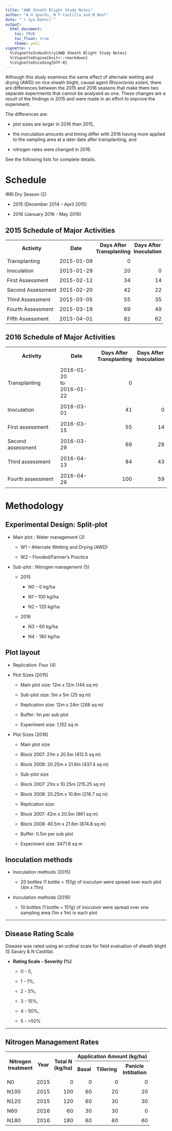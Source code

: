 ```yaml
---
title: "AWD Sheath Blight Study Notes"
author: "A H Sparks, N P Castilla and M Noel"
date: "`r Sys.Date()`"
output:
  html_document:
    toc: TRUE
    toc_float: true
    theme: yeti
vignette: >
  %\VignetteIndexEntry{AWD Sheath Blight Study Notes}
  %\VignetteEngine{knitr::rmarkdown}
  %\VignetteEncoding{UTF-8}
---
```


Although this study examines the same effect of alternate wetting and drying
(AWD) on rice sheath blight, causal agent _Rhizoctonia solani_, there are
differences between the 2015 and 2016 seasons that make them two separate
experiments that cannot be analysed as one. These changes are a result of the
findings in 2015 and were made in an effort to improve the experiment.

The differences are: 

 - plot sizes are larger in 2016 than 2015,
 
 - the inoculation amounts and timing differ with 2016 having more applied to
 the sampling area at a later date after transplanting, and
 
 - nitrogen rates were changed in 2016.

See the following lists for complete details.

# Schedule

IRRI Dry Season (2)

-   2015 (December 2014 – April 2015)

-   2016 (January 2016 - May 2016)

## 2015 Schedule of Major Activities

<table>
<tr>
<th style = "padding:5px;">Activity</td>
<th style = "padding:5px;">Date</td>
<th style = "padding:5px;">Days After<br />Transplanting</td>
<th style = "padding:5px;">Days After<br /> Inoculation</td>
</tr>
<tr>
<td style = "padding:5px;">Transplanting</td>
<td style = "padding:5px;">2015-01-09</td>
<td style = "padding:5px; text-align:right;">0</td>
<td style = "padding:5px;"></td>
</tr>
<tr>
<td style = "padding:5px;">Inoculation</td>
<td style = "padding:5px;">2015-01-29</td>
<td style = "padding:5px; text-align:right;">20</td>
<td style = "padding:5px; text-align:right;">0</td>
</tr>
<tr>
<td style = "padding:5px;">First Assessment</td>
<td style = "padding:5px;">2015-02-12</td>
<td style = "padding:5px; text-align:right;x">34</td>
<td style = "padding:5px; text-align:right;">14</td>
</tr>
<tr>
<td style = "padding:5px;">Second Assessment</td>
<td style = "padding:5px;">2015-02-20</td>
<td style = "padding:5px; text-align:right;">42</td>
<td style = "padding:5px; text-align:right;">22</td>
</tr>
<tr>
<td style = "padding:5px;">Third Assessment</td>
<td style = "padding:5px;">2015-03-05</td>
<td style = "padding:5px; text-align:right;">55</td>
<td style = "padding:5px; text-align:right;">35</td>
</tr>
<tr>
<td style = "padding:5px;">Fourth Assessment</td>
<td style = "padding:5px;">2015-03-19</td>
<td style = "padding:5px; text-align:right;">69</td>
<td style = "padding:5px; text-align:right;">49</td>
</tr>
<tr>
<td style = "padding:5px;">Fifth Assessment</td>
<td style = "padding:5px;">2015-04-01</td>
<td style = "padding:5px; text-align:right;">82</td>
<td style = "padding:5px; text-align:right;">62</td>
</tr>
</table>

## 2016 Schedule of Major Activities

<table>
<tr>
<th style="padding:7px">Activity</th>
<th style="padding:7px">Date</th>
<th style="padding:7px">Days After<br />Transplanting</th>
<th style="padding:7px">Days After<br />Inoculation</th>
</tr>

<tr>
<td style="padding:7px">Transplanting</td>
<td style="padding:7px">2016-01-20<br />to<br />2016-01-22</td>
<td style="padding:7px; text-align:right;">0</td>
<td style="padding:7px"></td>
</tr>

<tr>
<td style="padding:7px">Inoculation</td>
<td style="padding:7px">2016-03-01</td>
<td style="padding:7px; text-align:right;">41</td>
<td style="padding:7px; text-align:right;"">0</td>
</tr>

<tr>
<td style="padding:7px">First assessment</td>
<td style="padding:7px">2016-03-15</td>
<td style="padding:7px; text-align:right;">55</td>
<td style="padding:7px; text-align:right;">14</td>
</tr>

<tr>
<td style="padding:7px">Second assessment</td>
<td style="padding:7px">2016-03-29</td>
<td style="padding:7px; text-align:right;">69</td>
<td style="padding:7px; text-align:right;">28</td>
</tr>

<tr>
<td style="padding:7px">Third assessment</td>
<td style="padding:7px">2016-04-13</td>
<td style="padding:7px; text-align:right;">84</td>
<td style="padding:7px; text-align:right;">43</td>
</tr>

<tr>
<td style="padding:7px">Fourth assessment</td>
<td style="padding:7px">2016-04-29</td>
<td style="padding:7px; text-align:right;">100</td>
<td style="padding:7px; text-align:right;">59</td>
</tr>
</table>


# Methodology

## Experimental Design: Split-plot

-   Main plot : Water management (2)

    -   W1 – Alternate Wetting and Drying (AWD)

    -   W2 – Flooded/Farmer’s Practice

-   Sub-plot : Nitrogen management (5)

    -   2015

        -   N0 – 0 kg/ha

        -   N1 – 100 kg/ha

        -   N2 – 120 kg/ha

    -   2016

        -   N3 – 60 kg/ha

        -   N4 - 180 kg/ha

## Plot layout

-   Replication: Four (4)

-   Plot Sizes (2015)

    -   Main plot size: 12m x 12m (144 sq m)

    -   Sub-plot size: 5m x 5m (25 sq m)

    -   Replication size: 12m x 24m (288 sq m)

    -   Buffer: 1m per sub plot

    -   Experiment size: 1,152 sq m

-   Plot Sizes (2016)

    -   Main plot size

    -   Block 2007: 21m x 20.5m (412.5 sq m)

    -   Block 2008: 20.25m x 21.6m (437.4 sq m)

    -   Sub-plot size

    -   Block 2007: 21m x 10.25m (215.25 sq m)

    -   Block 2008: 20.25m x 10.8m (218.7 sq m)

    -   Replication size:

    -   Block 2007: 42m x 20.5m (861 sq m)

    -   Block 2008: 40.5m x 21.6m (874.8 sq m)

    -   Buffer: 0.5m per sub plot

    -   Experiment size: 3471.6 sq m
    
## Inoculation methods

-   Inoculation methods (2015)

    -   20 bottles (1 bottle = 151g) of inoculum were spread over each
    plot (4m x 11m)
    
-   Inoculation methods (2016)

    -   10 bottles (1 bottle = 151g) of inoculum were spread over
    one sampling area (1m x 1m) in each plot

------------------------------------------------------------------------

## Disease Rating Scale

Disease was rated using an ordinal scale for field evaluation of sheath blight
(S Savary & N Castilla).

-   **Rating Scale - Severity (%)**

    -   0 - 0,

    -   1 - 1%,

    -   2 - 5%,

    -   3 - 15%,

    -   4 - 50%,

    -   5 - &gt;50%

------------------------------------------------------------------------

## Nitrogen Management Rates

<table width="500">
<tr>
<th rowspan="2">
Nitrogen<br>treatment
</th>
<th rowspan="2">
Year
</th>
<th rowspan="2">
Total N<br>(kg/ha)
</th>
<th colspan="4">
Application Amount (kg/ha)
</th>
</tr>
<tr>
<th style = "padding:5px;">
Basal
</th>
<th style = "padding:5px;">
Tillering
</th>
<th style = "padding:5px;">
Panicle<br>Intitiation
</th>
</tr>
<tr>
<td style = "padding:5px;">
N0
</td>
<td style = "padding:5px;">
2015
</td>
<td style = "padding:5px; text-align:right;">
0
</td>
<td style = "padding:5px; text-align:right;">
0
</td>
<td style = "padding:5px; text-align:right;">
0
</td>
<td style = "padding:5px; text-align:right;">
0
</td>
</tr>
<tr>
<td style = "padding:5px;">
N100
</td>
<td style = "padding:5px;">
2015
</td>
<td style = "padding:5px; text-align:right;">
100
</td>
<td style = "padding:5px; text-align:right;">
60
</td>
<td style = "padding:5px; text-align:right;">
20
</td>
<td style = "padding:5px; text-align:right;">
20
</td>
</tr>
<tr>
<td style = "padding:5px;">
N120
</td>
<td style = "padding:5px;">
2015
</td>
<td style = "padding:5px; text-align:right;">
120
</td>
<td style = "padding:5px; text-align:right;">
60
</td>
<td style = "padding:5px; text-align:right;">
30
</td>
<td style = "padding:5px; text-align:right;">
30
</td>
</tr>
<tr>
<td style = "padding:5px;">
N60
</td>
<td style = "padding:5px;">
2016
</td>
<td style = "padding:5px; text-align:right;">
60
</td>
<td style = "padding:5px; text-align:right;">
30
</td>
<td style = "padding:5px; text-align:right;">
30
</td>
<td style = "padding:5px; text-align:right;">
0
</td>
</tr>
<tr>
<td style = "padding:5px;">
N180
</td>
<td style = "padding:5px;">
2016
</td>
<td style = "padding:5px; text-align:right;">
180
</td>
<td style = "padding:5px; text-align:right;">
60
</td>
<td style = "padding:5px; text-align:right;">
60
</td>
<td style = "padding:5px; text-align:right;">
60
</td>
</tr>
</table>
